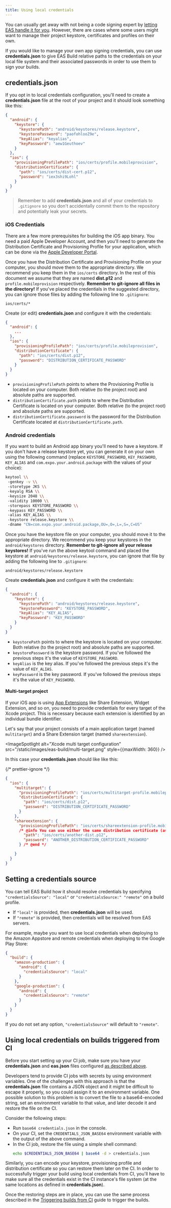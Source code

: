 ```yaml
---
title: Using local credentials
---
```



You can usually get away with not being a code signing expert by [letting EAS handle it for you](managed-credentials.mdx). However, there are cases where some users might want to manage their project keystore, certificates and profiles on their own.

If you would like to manage your own app signing credentials, you can use **credentials.json** to give EAS Build relative paths to the credentials on your local file system and their associated passwords in order to use them to sign your builds.

## credentials.json

If you opt in to local credentials configuration, you'll need to create a **credentials.json** file at the root of your project and it should look something like this:

```json
{
  "android": {
    "keystore": {
      "keystorePath": "android/keystores/release.keystore",
      "keystorePassword": "paofohlooZ9e",
      "keyAlias": "keyalias",
      "keyPassword": "aew1Geuthoev"
    }
  },
  "ios": {
    "provisioningProfilePath": "ios/certs/profile.mobileprovision",
    "distributionCertificate": {
      "path": "ios/certs/dist-cert.p12",
      "password": "iex3shi9Lohl"
    }
  }
}
```

> Remember to add **credentials.json** and all of your credentials to `.gitignore` so you don't accidentally commit them to the repository and potentially leak your secrets.

### iOS Credentials

There are a few more prerequisites for building the iOS app binary. You need a paid Apple Developer Account, and then you'll need to generate the Distribution Certificate and Provisioning Profile for your application, which can be done via the [Apple Developer Portal](https://developer.apple.com/account/resources/certificates/list).

Once you have the Distribution Certificate and Provisioning Profile on your computer, you should move them to the appropriate directory. We recommend you keep them in the `ios/certs` directory. In the rest of this document we assume that they are named **dist.p12** and `profile.mobileprovision` respectively. **Remember to git-ignore all files in the directory!** If you've placed the credentials in the suggested directory, you can ignore those files by adding the following line to `.gitignore`:

```
ios/certs/*
```

Create (or edit) **credentials.json** and configure it with the credentials:

```json
{
  "android": {
    ...
  },
  "ios": {
    "provisioningProfilePath": "ios/certs/profile.mobileprovision",
    "distributionCertificate": {
      "path": "ios/certs/dist.p12",
      "password": "DISTRIBUTION_CERTIFICATE_PASSWORD"
    }
  }
}
```

- `provisioningProfilePath` points to where the Provisioning Profile is located on your computer. Both relative (to the project root) and absolute paths are supported.
- `distributionCertificate.path` points to where the Distribution Certificate is located on your computer. Both relative (to the project root) and absolute paths are supported.
- `distributionCertificate.password` is the password for the Distribution Certificate located at `distributionCertificate.path`.

### Android credentials

If you want to build an Android app binary you'll need to have a keystore. If you don't have a release keystore yet, you can generate it on your own using the following command (replace `KEYSTORE_PASSWORD`, `KEY_PASSWORD`, `KEY_ALIAS` and `com.expo.your.android.package` with the values of your choice):

```sh
keytool \\
 -genkey -v \\
 -storetype JKS \\
 -keyalg RSA \\
 -keysize 2048 \\
 -validity 10000 \\
 -storepass KEYSTORE_PASSWORD \\
 -keypass KEY_PASSWORD \\
 -alias KEY_ALIAS \\
 -keystore release.keystore \\
 -dname "CN=com.expo.your.android.package,OU=,O=,L=,S=,C=US"
```

Once you have the keystore file on your computer, you should move it to the appropriate directory. We recommend you keep your keystores in the `android/keystores` directory. **Remember to git-ignore all your release keystores!** If you've run the above keytool command and placed the keystore at `android/keystores/release.keystore`, you can ignore that file by adding the following line to `.gitignore`:

```
android/keystores/release.keystore
```

Create **credentials.json** and configure it with the credentials:

```json
{
  "android": {
    "keystore": {
      "keystorePath": "android/keystores/release.keystore",
      "keystorePassword": "KEYSTORE_PASSWORD",
      "keyAlias": "KEY_ALIAS",
      "keyPassword": "KEY_PASSWORD"
    }
  }
}
```

- `keystorePath` points to where the keystore is located on your computer. Both relative (to the project root) and absolute paths are supported.
- `keystorePassword` is the keystore password. If you've followed the previous steps it's the value of `KEYSTORE_PASSWORD`.
- `keyAlias` is the key alias. If you've followed the previous steps it's the value of `KEY_ALIAS`.
- `keyPassword` is the key password. If you've followed the previous steps it's the value of `KEY_PASSWORD`.

#### Multi-target project

If your iOS app is using [App Extensions](https://developer.apple.com/app-extensions/) like Share Extension, Widget Extension, and so on, you need to provide credentials for every target of the Xcode project. This is necessary because each extension is identified by an individual bundle identifier.

Let's say that your project consists of a main application target (named `multitarget`) and a Share Extension target (named `shareextension`).

<ImageSpotlight alt="Xcode multi target configuration" src="/static/images/eas-build/multi-target.png" style={{maxWidth: 360}} />

In this case your **credentials.json** should like like this:

{/* prettier-ignore */}
```json
{
  "ios": {
    "multitarget": {
      "provisioningProfilePath": "ios/certs/multitarget-profile.mobileprovision",
      "distributionCertificate": {
        "path": "ios/certs/dist.p12",
        "password": "DISTRIBUTION_CERTIFICATE_PASSWORD"
      }
    },
    "shareextension": {
      "provisioningProfilePath": "ios/certs/shareextension-profile.mobileprovision",
      /* @info You can use either the same distribution certificate (as for the first target) or a new one */ "distributionCertificate": {
        "path": "ios/certs/another-dist.p12",
        "password": "ANOTHER_DISTRIBUTION_CERTIFICATE_PASSWORD"
      } /* @end */

    }
  }
}
```

## Setting a credentials source

You can tell EAS Build how it should resolve credentials by specifying `"credentialsSource": "local"` or `"credentialsSource:" "remote"` on a build profile.

- If `"local"` is provided, then **credentials.json** will be used.
- If `"remote"` is provided, then credentials will be resolved from EAS servers.

For example, maybe you want to use local credentials when deploying to the Amazon Appstore and remote credentials when deploying to the Google Play Store:

```json
{
  "build": {
    "amazon-production": {
      "android": {
        "credentialsSource": "local"
      }
    },
    "google-production": {
      "android": {
        "credentialsSource": "remote"
      }
    }
  }
}
```

If you do not set any option, `"credentialsSource"` will default to `"remote"`.

## Using local credentials on builds triggered from CI

Before you start setting up your CI job, make sure you have your **credentials.json** and **eas.json** files configured [as described above](#credentialsjson).

Developers tend to provide CI jobs with secrets by using environment variables. One of the challenges with this approach is that the **credentials.json** file contains a JSON object and it might be difficult to escape it properly, so you could assign it to an environment variable. One possible solution to this problem is to convert the file to a base64-encoded string, set an environment variable to that value, and later decode it and restore the file on the CI.

Consider the following steps:

- Run `base64 credentials.json` in the console.
- On your CI, set the `CREDENTIALS_JSON_BASE64` environment variable with the output of the above command.
- In the CI job, restore the file using a simple shell command:
  ```sh
  echo $CREDENTIALS_JSON_BASE64 | base64 -d > credentials.json
  ```

Similarly, you can encode your keystore, provisioning profile and distribution certificate so you can restore them later on the CI. In order to successfully trigger your build using local credentials from CI, you'll have to make sure all the credentials exist in the CI instance's file system (at the same locations as defined in **credentials.json**).

Once the restoring steps are in place, you can use the same process described in the [Triggering builds from CI](/build/building-on-ci.mdx) guide to trigger the builds.
